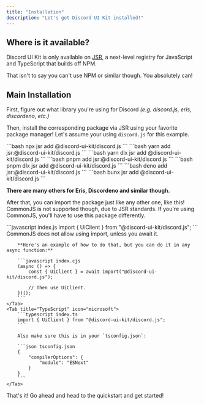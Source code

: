 ```yaml
---
title: "Installation"
description: "Let's get Discord UI Kit installed!"
---
```


## Where is it available?

Discord UI Kit is only available on [JSR](https://jsr.io), a next-level registry for JavaScript and TypeScript that builds off NPM.

That isn't to say you can't use NPM or similar though. You absolutely can!

## Main Installation

First, figure out what library you're using for Discord
_(e.g. discord.js, eris, discordeno, etc.)_

Then, install the corresponding package via JSR using your favorite package manager! Let's assume your using `discord.js` for this example.

<Tabs>
    <Tab title="NPM" icon="npm">
    ```bash
    npx jsr add @discord-ui-kit/discord.js
    ```
    </Tab>
    <Tab title="Yarn (modern, 4.9+)" icon="yarn">
        ```bash
        yarn add jsr:@discord-ui-kit/discord.js
        ```
    </Tab>
    <Tab title="Yarn (before 4.9)" icon="yarn">
        ```bash
        yarn dlx jsr add @discord-ui-kit/discord.js
        ```
    </Tab>
    <Tab title="PNPM (modern, 10.9+)">
        ```bash
        pnpm add jsr:@discord-ui-kit/discord.js
        ```
    </Tab>
    <Tab title="PNPM (before 10.9)">
        ```bash
        pnpm dlx jsr add @discord-ui-kit/discord.js
        ```
    </Tab>
    <Tab title="Deno">
        ```bash
        deno add jsr:@discord-ui-kit/discord.js
        ```
    </Tab>
    <Tab title="Bun">
        ```bash
        bunx jsr add @discord-ui-kit/discord.js
        ```
    </Tab>
</Tabs>

**There are many others for Eris, Discordeno and similar though.**

After that, you can import the package just like any other one, like this! CommonJS is not supported though, due to JSR standards. If you're using CommonJS, you'll have to use this package differently.

<Tabs>
    <Tab title="JavaScript (ESM)" icon="js">
        ```javascript index.js
        import { UiClient } from "@discord-ui-kit/discord.js";
        ```
    </Tab>
    <Tab title="JavaScript (CommonJS) (Not Recommended!)" icon="js">
        CommonJS does not allow using import, unless you await it.
        
        **Here's an example of how to do that, but you can do it in any async function:**

        ```javascript index.cjs
        (async () => {
            const { UiClient } = await import("@discord-ui-kit/discord.js");

            // Then use UiClient.
        })();
        ```
    </Tab>
    <Tab title="TypeScript" icon="microsoft">
        ```typescript index.ts
        import { UiClient } from "@discord-ui-kit/discord.js";
        ```

        Also make sure this is in your `tsconfig.json`:

        ```json tsconfig.json
        {
            "compilerOptions": {
                "module": "ESNext"
            }
        }
        ```
    </Tab>
</Tabs>

That's it! Go ahead and head to the quickstart and get started!
